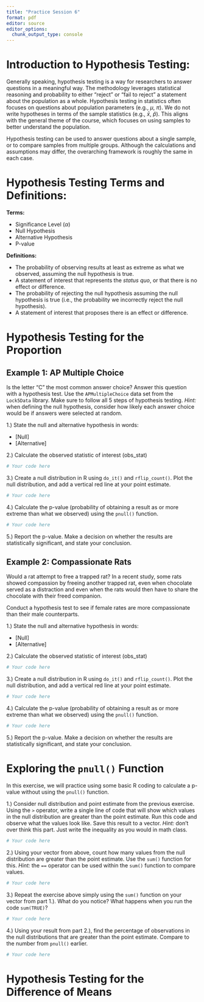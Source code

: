 ```yaml
---
title: "Practice Session 6"
format: pdf
editor: source
editor_options: 
  chunk_output_type: console
---
```


# Introduction to Hypothesis Testing:

Generally speaking, hypothesis testing is a way for researchers to answer questions in a meaningful way. The
methodology leverages statistical reasoning and probability to either "reject" or "fail to reject" 
a statement about the population as a whole. Hypothesis testing in statistics often focuses on questions about population parameters (e.g., $\mu$, $\pi$). We do not write hypotheses in terms of the sample statistics (e.g., $\bar x$, $\hat p$). This aligns with the general theme of the course, which focuses on using samples to better understand the population.\  

Hypothesis testing can be used to answer questions about a single sample, or to compare samples from multiple groups. Although the calculations and assumptions may differ, the overarching framework is roughly the same in each case.

# Hypothesis Testing Terms and Definitions:

**Terms:**

* Significance Level ($\alpha$)
* Null Hypothesis
* Alternative Hypothesis
* P-value

**Definitions:**

* The probability of observing results at least as extreme as what we observed, assuming the null hypothesis is true.
* A statement of interest that represents the *status quo*, or that there is no effect or difference.
* The probability of rejecting the null hypothesis assuming the null hypothesis is true (i.e., the probability we incorrectly reject the null hypothesis).
* A statement of interest that proposes there is an effect or difference.

# Hypothesis Testing for the Proportion

## Example 1: AP Multiple Choice

Is the letter "C" the most common answer choice? Answer this question with a hypothesis test. Use
the `APMultipleChoice` data set from the `Lock5Data` library. Make sure to follow all 5 steps of
hypothesis testing. *Hint:* when defining the null hypothesis, consider how likely each answer choice
would be if answers were selected at random.

1.) State the null and alternative hypothesis in words:

* [Null]
* [Alternative]

2.) Calculate the observed statistic of interest (obs_stat)

```r
# Your code here
```

3.) Create a null distribution in R using `do_it()` and `rflip_count()`. Plot the null distribution, and add a vertical red line at your point estimate.

```r
# Your code here
```

4.) Calculate the p-value (probability of obtaining a result as or more extreme than what we observed) using the `pnull()` function. 

```r
# Your code here
```

5.) Report the p-value. Make a decision on whether the results are statistically significant, and state your conclusion.

## Example 2: Compassionate Rats

Would a rat attempt to free a trapped rat? In a recent study, some rats showed compassion by freeing another trapped rat, even when chocolate served as a distraction and even when the rats would then have to share the chocolate with their freed companion.\ 

Conduct a hypothesis test to see if female rates are more compassionate than their male counterparts. 

1.) State the null and alternative hypothesis in words:

* [Null]
* [Alternative]

2.) Calculate the observed statistic of interest (obs_stat)

```r
# Your code here
```

3.) Create a null distribution in R using `do_it()` and `rflip_count()`. Plot the null distribution, and add a vertical red line at your point estimate.

```r
# Your code here
```

4.) Calculate the p-value (probability of obtaining a result as or more extreme than what we observed) using the `pnull()` function.

```r
# Your code here
```

5.) Report the p-value. Make a decision on whether the results are statistically significant, and state your conclusion.

# Exploring the `pnull()` Function

In this exercise, we will practice using some basic R coding to calculate a p-value without using the `pnull()` function. 

1.) Consider null distribution and point estimate from the previous exercise. Using the `>` operator, write a single line of code that will show which values in the null distribution are greater than the point estimate. Run this code and observe what the values look like. Save this result to a vector. *Hint:* don't over think this part. Just write the inequality as you would in math class.

```r
# Your code here
```

2.) Using your vector from above, count how many values from the null distribution are greater than the point estimate. Use the `sum()` function for this. *Hint:* the `==` operator can be used within the `sum()` function to compare values.

```r
# Your code here
```

3.) Repeat the exercise above simply using the `sum()` function on your vector from part 1.). What do you notice? What happens when you run the code `sum(TRUE)`?

```r
# Your code here
```

4.) Using your result from part 2.), find the percentage of observations in the null distributions that are greater than the point estimate. Compare to the number from `pnull()` earlier.

```r
# Your code here
```

# Hypothesis Testing for the Difference of Means




